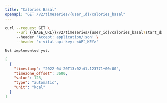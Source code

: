 ```yaml
---
title: "Calories Basal"
openapi: "GET /v2/timeseries/{user_id}/calories_basal"
---
```


<RequestExample>

```bash Bash
curl --request GET \
     --url {{BASE_URL}}/v2/timeseries/{user_id}/calories_basal?start_date={{START_DATE}}&end_date={{END_DATE}} \
     --header 'Accept: application/json' \
     --header 'x-vital-api-key: <API_KEY>'
```

```python Python
Not implemented yet.
```

</RequestExample>

<ResponseExample>

```json Example
[
  {
    "timestamp": "2022-04-20T13:02:01.123771+00:00",
    "timezone_offset": 3600,
    "value": 123,
    "type": "automatic",
    "unit": "kcal"
  }
]
```

</ResponseExample>

